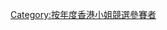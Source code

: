 {{Catnav|頁面分類|...|香港電視台|無綫電視|香港小姐競選}}

{{catmore|香港小姐競選|1997年度香港小姐競選}}

[[Category:按年度香港小姐競選參賽者|Category:按年度香港小姐競選參賽者]]